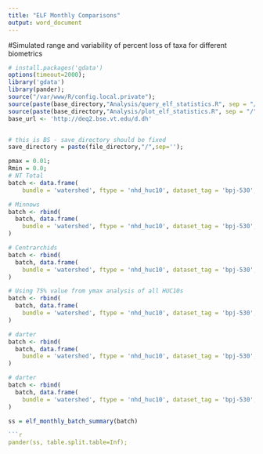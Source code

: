 ```yaml
---
title: "ELF Monthly Comparisons"
output: word_document
---
```

#Simulated range and variability of percent loss of taxa for different biometrics


```r
# install.packages('gdata')
options(timeout=2000);
library('gdata')
library(pander);
source("/var/www/R/config.local.private");
source(paste(base_directory,"Analysis/query_elf_statistics.R", sep = "/")); 
source(paste(base_directory,"Analysis/plot_elf_statistics.R", sep = "/")); 
base_url <- 'http://deq2.bse.vt.edu/d.dh'


# this is BS - save_directory should be fixed
save_directory = paste(file_directory,"/",sep='');

pmax = 0.01;
Rmin = 0.0;
# NT Total
batch <- data.frame(
    bundle = 'watershed', ftype = 'nhd_huc10', dataset_tag = 'bpj-530', q_ftype = 'fe_elf', metric = 'aqbio_nt_total', title = "HUC10 - Total # of Taxa")

# Minnows
batch <- rbind(
  batch, data.frame(
    bundle = 'watershed', ftype = 'nhd_huc10', dataset_tag = 'bpj-530', q_ftype = 'fe_elf', metric = 'aqbio_nt_minnow', title = "HUC10 - # of Taxa True Minnows")
)

# Centrarchids
batch <- rbind(
  batch, data.frame(
    bundle = 'watershed', ftype = 'nhd_huc10', dataset_tag = 'bpj-530', q_ftype = 'fe_elf', metric = 'aqbio_nt_cent', title = "HUC10 - # of Taxa Centrarchids")
)

# Using 75% value from ymax analysis of all HUC10s
batch <- rbind(
  batch, data.frame(
    bundle = 'watershed', ftype = 'nhd_huc10', dataset_tag = 'bpj-530', q_ftype = 'fe_quantreg', metric = 'aqbio_nt_benins', title = "HUC10 - # of Taxa Benthic Insectivores")
)

# darter
batch <- rbind(
  batch, data.frame(
    bundle = 'watershed', ftype = 'nhd_huc10', dataset_tag = 'bpj-530', q_ftype = 'fe_quantreg', metric = 'aqbio_nt_darter', title = "HUC10 - # of Taxa Darters")
)

# darter
batch <- rbind(
  batch, data.frame(
    bundle = 'watershed', ftype = 'nhd_huc10', dataset_tag = 'bpj-530', q_ftype = 'fe_elf', metric = 'aqbio_nt_cypr_native', title = "HUC10 - # of Taxa Native Cyprinidae")
)

ss = elf_monthly_batch_summary(batch)

```r
pander(ss, table.split.table=Inf);

```
